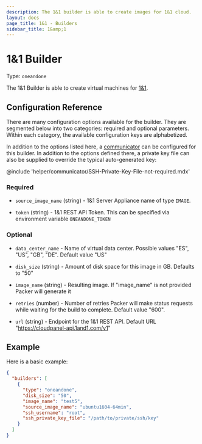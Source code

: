 ```yaml
---
description: The 1&1 builder is able to create images for 1&1 cloud.
layout: docs
page_title: 1&1 - Builders
sidebar_title: 1&amp;1
---
```


# 1&1 Builder

Type: `oneandone`

The 1&1 Builder is able to create virtual machines for
[1&1](https://www.1and1.com/).

## Configuration Reference

There are many configuration options available for the builder. They are
segmented below into two categories: required and optional parameters. Within
each category, the available configuration keys are alphabetized.

In addition to the options listed here, a
[communicator](/docs/templates/communicator) can be configured for this
builder. In addition to the options defined there, a private key file
can also be supplied to override the typical auto-generated key:

@include 'helper/communicator/SSH-Private-Key-File-not-required.mdx'

### Required

- `source_image_name` (string) - 1&1 Server Appliance name of type `IMAGE`.

- `token` (string) - 1&1 REST API Token. This can be specified via
  environment variable `ONEANDONE_TOKEN`

### Optional

- `data_center_name` - Name of virtual data center. Possible values "ES",
  "US", "GB", "DE". Default value "US"

- `disk_size` (string) - Amount of disk space for this image in GB. Defaults
  to "50"

- `image_name` (string) - Resulting image. If "image_name" is not provided
  Packer will generate it

- `retries` (number) - Number of retries Packer will make status requests
  while waiting for the build to complete. Default value "600".

- `url` (string) - Endpoint for the 1&1 REST API. Default URL
  "<https://cloudpanel-api.1and1.com/v1>"

## Example

Here is a basic example:

```json
{
  "builders": [
    {
      "type": "oneandone",
      "disk_size": "50",
      "image_name": "test5",
      "source_image_name": "ubuntu1604-64min",
      "ssh_username": "root",
      "ssh_private_key_file": "/path/to/private/ssh/key"
    }
  ]
}
```
